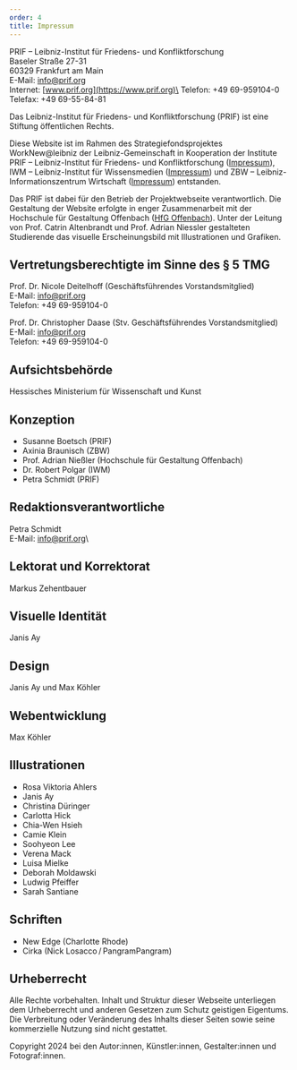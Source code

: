 ```yaml
---
order: 4
title: Impressum
---
```


PRIF – Leibniz-Institut für Friedens- und Konfliktforschung\
Baseler Straße 27-31\
60329 Frankfurt am Main\
E-Mail: info@prif.org\
Internet: [www.prif.org](https://www.prif.org)\
Telefon: +49 69-959104-0\
Telefax: +49 69-55-84-81

Das Leibniz-Institut für Friedens- und Konfliktforschung (PRIF) ist eine Stiftung öffentlichen Rechts.

Diese Website ist im Rahmen des Strategiefondsprojektes WorkNew@leibniz der Leibniz-Gemeinschaft in Kooperation der Institute PRIF – Leibniz-Institut für Friedens- und Konfliktforschung ([Impressum](https://www.prif.org/impressum)), IWM – Leibniz-Institut für Wissensmedien ([Impressum](https://www.iwm-tuebingen.de/www/de/impressum/index.html)) und ZBW – Leibniz-Informationszentrum Wirtschaft ([Impressum](https://www.zbw.eu/de/impressum)) entstanden.

Das PRIF ist dabei für den Betrieb der Projektwebseite verantwortlich. Die Gestaltung der Website erfolgte in enger Zusammenarbeit mit der Hochschule für Gestaltung Offenbach ([HfG Offenbach](https://www.hfg-offenbach.de/de/pages/impressum)). Unter der Leitung von Prof. Catrin Altenbrandt und Prof. Adrian Niessler gestalteten Studierende das visuelle Erscheinungsbild mit Illustrationen und Grafiken.

## Vertretungsberechtigte im Sinne des § 5 TMG

Prof. Dr. Nicole Deitelhoff (Geschäftsführendes Vorstandsmitglied)\
E-Mail: info@prif.org\
Telefon: +49 69-959104-0

Prof. Dr. Christopher Daase (Stv. Geschäftsführendes Vorstandsmitglied)\
E-Mail: info@prif.org\
Telefon: +49 69-959104-0

## Aufsichtsbehörde

Hessisches Ministerium für Wissenschaft und Kunst

## Konzeption

- Susanne Boetsch (PRIF)
- Axinia Braunisch (ZBW)
- Prof. Adrian Nießler (Hochschule für Gestaltung Offenbach)
- Dr. Robert Polgar (IWM)
- Petra Schmidt (PRIF)

## Redaktionsverantwortliche

Petra Schmidt\
E-Mail: info@prif.org\

## Lektorat und Korrektorat

Markus Zehentbauer

## Visuelle Identität

Janis Ay

## Design

Janis Ay und Max Köhler

## Webentwicklung

Max Köhler

## Illustrationen

- Rosa Viktoria Ahlers
- Janis Ay
- Christina Düringer
- Carlotta Hick
- Chia-Wen Hsieh
- Camie Klein
- Soohyeon Lee
- Verena Mack
- Luisa Mielke
- Deborah Moldawski
- Ludwig Pfeiffer
- Sarah Santiane

## Schriften

- New Edge (Charlotte Rhode)
- Cirka (Nick Losacco / PangramPangram)

## Urheberrecht

Alle Rechte vorbehalten. Inhalt und Struktur dieser Webseite unterliegen dem Urheberrecht und anderen Gesetzen zum Schutz geistigen Eigentums. Die Verbreitung oder Veränderung des Inhalts dieser Seiten sowie seine kommerzielle Nutzung sind nicht gestattet.

Copyright 2024 bei den Autor:innen, Künstler:innen, Gestalter:innen und Fotograf:innen.
